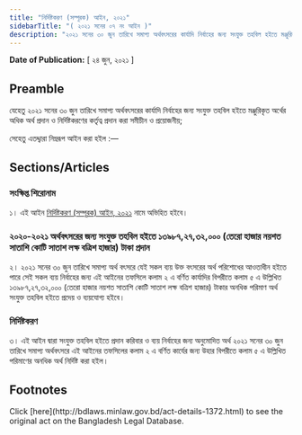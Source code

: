 ```yaml
---
title: "নির্দিষ্টকরণ (সম্পূরক) আইন, ২০২১"
sidebarTitle: "( ২০২১ সনের ০৭ নং আইন )"
description: "২০২১ সনের ৩০ জুন তারিখে সমাপ্য অর্থবৎসরের কার্যাদি নির্বাহের জন্য সংযুক্ত তহবিল হইতে মঞ্জুরিকৃত অর্থের অধিক অর্থ প্রদান ও নির্দিষ্টকরণের কর্তৃত্ব প্রদানের উদ্দেশ্যে প্রনীত আইন"
---
```


**Date of Publication:** [ ২৪ জুন, ২০২১ ]

## Preamble

যেহেতু ২০২১ সনের ৩০ জুন তারিখে সমাপ্য অর্থবৎসরের কার্যাদি নির্বাহের জন্য সংযুক্ত তহবিল হইতে মঞ্জুরিকৃত অর্থের অধিক অর্থ প্রদান ও নির্দিষ্টকরণের কর্তৃত্ব প্রদান করা সমীচীন ও প্রয়োজনীয়;

সেহেতু এতদ্দ্বারা নিম্নরূপ আইন করা হইল :—

## Sections/Articles

### সংক্ষিপ্ত শিরোনাম

১। এই আইন [নির্দিষ্টকরণ (সম্পূরক) আইন, ২০২১](/laws/act-1372 "নির্দিষ্টকরণ (সম্পূরক) আইন, ২০২১") নামে অভিহিত হইবে।

### ২০২০-২০২১ অর্থবৎসরের জন্য সংযুক্ত তহবিল হইতে ১৩৯৮৭,২৭,৩২,০০০ (তেরো হাজার নয়শত সাতাশি কোটি সাতাশ লক্ষ বত্রিশ হাজার) টাকা প্রদান

২। ২০২১ সনের ৩০ জুন তারিখে সমাপ্য অর্থ বৎসরে যেই সকল ব্যয় উক্ত বৎসরের অর্থ পরিশোধের আওতাধীন হইতে পারে সেই সকল ব্যয় নির্বাহের জন্য এই আইনের তফসিলে কলাম ২ এ বর্ণিত কার্যাদির বিপরীতে কলাম ৫ এ উল্লিখিত ১৩৯৮৭,২৭,৩২,০০০ (তেরো হাজার নয়শত সাতাশি কোটি সাতাশ লক্ষ বত্রিশ হাজার) টাকার অনধিক পরিমাণ অর্থ সংযুক্ত তহবিল হইতে প্রদেয় ও ব্যয়যোগ্য হইবে।

### নির্দিষ্টকরণ

৩। এই আইন দ্বারা সংযুক্ত তহবিল হইতে প্রদান করিবার ও ব্যয় নির্বাহের জন্য অনুমোদিত অর্থ ২০২১ সনের ৩০ জুন তারিখে সমাপ্য অর্থবৎসরে এই আইনের তফসিলের কলাম ২ এ বর্ণিত কার্যের জন্য উহার বিপরীতে কলাম ৫ এ উল্লিখিত পরিমাণের অনধিক অর্থ নির্দিষ্ট করা হইল।

## Footnotes

<Note>
  Click [here](http://bdlaws.minlaw.gov.bd/act-details-1372.html) to see the original act on the Bangladesh Legal Database.
</Note>
